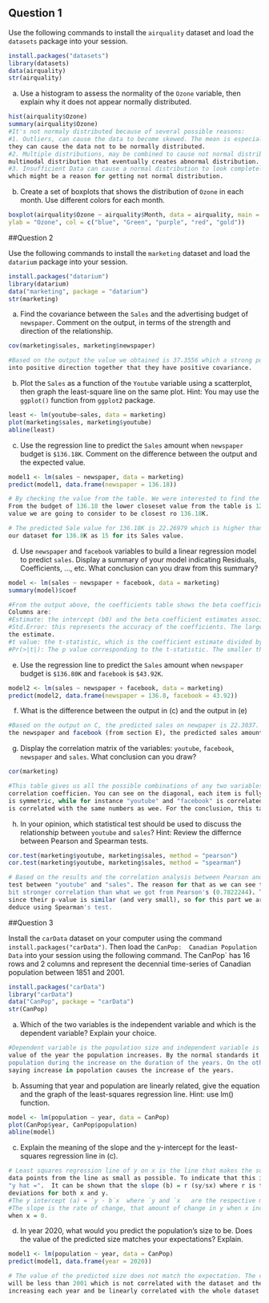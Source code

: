 ## Question 1

Use the following commands to install the `airquality` dataset and load the `datasets` package into your session.
```{r}
install.packages("datasets")
library(datasets) 
data(airquality)
str(airquality)
```


a) Use a histogram to assess the normality of the `Ozone` variable, then explain why it does not appear normally distributed.
```{r}
hist(airquality$Ozone)
summary(airquality$Ozone)
#It's not normaly distributed because of several possible reasons:
#1. Outliers, can cause the data to become skewed. The mean is especially sensitive to outliers when there are extreme outliers, 
they can cause the data not to be normally distributed. 
#2. Multiple distributions, may be combined to cause not normal distribution, this is giving the appearance of a bimodal or 
multimodal distribution that eventually creates abnormal distribution.
#3. Insufficient Data can cause a normal distribution to look completely scattered. In our case there are many NA values 
which might be a reason for getting not normal distribution.

```

b) Create a set of boxplots that shows the distribution of `Ozone` in each month. 
Use different colors for each month.
```{r}
boxplot(airquality$Ozone ~ airquality$Month, data = airquality, main = "Ozone Distribution in Each Month", xlab = "Months", 
ylab = "Ozone", col = c("blue", "Green", "purple", "red", "gold"))
```



##Question 2

Use the following commands to install the `marketing` dataset and load the `datarium` package into your session.
```{r}
install.packages("datarium")
library(datarium)
data("marketing", package = "datarium")
str(marketing)
```

a)  Find the covariance between the `Sales` and the advertising budget of `newspaper`. Comment on the output, in terms of 
the strength and direction of the relationship.
```{r}
cov(marketing$sales, marketing$newspaper)

#Based on the output the value we obtained is 37.3556 which a strong positive value. It's also shows that the values tend 
into positive direction together that they have positive covariance. 
```

b) Plot the `Sales` as a function of the `Youtube` variable using a scatterplot, then graph the least-square line on the 
same plot. 
Hint: You may use the `ggplot()` function from `ggplot2` package. 

```{r}
least <- lm(youtube~sales, data = marketing)
plot(marketing$sales, marketing$youtube)
abline(least)
```

c) Use the regression line to predict the `Sales` amount when `newspaper` budget is `$136.18K`. Comment on the difference 
between the output and the expected value. 
```{r}
model1 <- lm(sales ~ newspaper, data = marketing) 
predict(model1, data.frame(newspaper = 136.18))

# By checking the value from the table. We were interested to find the closest value which was predicted based on what we got. 
From the budget of 136.18 the lower closeset value from the table is 121.08 and the upper closest value is 136.8 which is the 
value we are going to consider to be closest ro 136.18K.   

# The predicted Sale value for 136.18K is 22.26979 which is higher than the actual data from the table which is listed in 
our dataset for 136.8K as 15 for its Sales value.     
```

d) Use `newspaper` and `facebook` variables to build a linear regression model to predict `sales`. Display a summary of your 
model indicating Residuals, Coefficients, ..., etc. What conclusion can you draw from this summary?
```{r}
model <- lm(sales ~ newspaper + facebook, data = marketing)
summary(model)$coef

#From the output above, the coefficients table shows the beta coefficient estimates and their significance levels. 
Columns are:
#Estimate: the intercept (b0) and the beta coefficient estimates associated to each predictor variable. 
#Std.Error: this represents the accuracy of the coefficients. The larger the Std Error, the less confident we are about 
the estimate.
#t value: the t-statistic, which is the coefficient estimate divided by the standard error of the estimate.
#Pr(>|t|): The p value corresponding to the t-statistic. The smaller the p value, the more significant the estimate is. 
```

e) Use the regression line to predict the `Sales` amount when `newspaper` budget is `$136.80K` and `facebook` is `$43.92K`.
```{r}
model2 <- lm(sales ~ newspaper + facebook, data = marketing) 
predict(model2, data.frame(newspaper = 136.8, facebook = 43.92))
```

f) What is the difference between the output in (c) and the output in (e)
```{r}
#Based on the output on C, the predicted sales on newpaper is 22.3037. On the other hand when we combine the budget of 
the newspaper and facebook (from section E), the predicted sales amount is 20.67767.  
```

g) Display the correlation matrix of the variables: `youtube`, `facebook`, `newspaper` and `sales`. What conclusion 
can you draw?
```{r}
cor(marketing)

#This table gives us all the possible combinations of any two variables, and for each pair of variables, we see their 
correlation coefficien. You can see on the diagonal, each item is fully correlated with itself and this matrix or table 
is symmetric, while for instance "youtube" and "facebook" is correlated with 0.054800866. Of course "facebook" and "youtube" 
is correlated with the same numbers as wee. For the conclusion, this table should be symmetric.
```

h) In your opinion, which statistical test should be used to discuss the relationship between `youtube` and `sales`?
Hint:  Review the differnce between Pearson and Spearman tests.
```{r}
cor.test(marketing$youtube, marketing$sales, method = "pearson")
cor.test(marketing$youtube, marketing$sales, method = "spearman")

# Based on the results and the correlation analysis between Pearson and Spearman's correlation test, we will use Spearman's 
test between "youtube" and "sales". The reason for that as we can see the correlation at Spearman's is 0.8006144 which is a 
bit stronger correlation than what we got from Pearson's (0.7822244). The diffrenece between them is not that significant 
since their p-value is similar (and very small), so for this part we are only looking at their correlation coefficient and 
deduce using Spearman's test. 

```



##Question 3

Install the `carData` dataset on your computer using the command `install.packages("carData")`. Then load the `CanPop: 
Canadian Population Data` into your session using the following command.  The CanPop` has 16 rows and 2 columns and 
represent the decennial time-series of Canadian population between 1851 and 2001.
```{r}
install.packages("carData")
library("carData")
data("CanPop", package = "carData")
str(CanPop)
```

a) Which of the two variables is the independent variable and which is the dependent variable? Explain your choice.
```{r}
#Dependent variable is the population size and independent variable is the years. The reason is because by increasing the 
value of the year the population increases. By the normal standards it's very much probable to evaluate the increase of the 
population during the increase on the duration of the years. On the other hand, it's not probable to predict the opposite by 
saying increase in popolation causes the increase of the years.   
```

b) Assuming that year and population are linearly related, give the equation and the graph of the least-squares regression line.
Hint: use lm() function.
```{r}
model <- lm(population ~ year, data = CanPop)
plot(CanPop$year, CanPop$population)
abline(model)
```

c) Explain the meaning of the slope and the y-intercept for the least-squares regression line in (c).
```{r}
# Least squares regression line of y on x is the line that makes the sum of the squares of the vertical distances of the 
data points from the line as small as possible. To indicate that this is a calculated line we will change from "y=" to 
"y hat =".  It can be shown that the slope (b) = r (sy/sx) where r is the correlation factor and s are the standard 
deviations for both x and y.
#The y intercept (a) = `y - b`x  where `y and `x   are the respective means.
#The slope is the rate of change, that amount of change in y when x increases by 1.  The intercept is the value of y 
when x = 0.
```

d) In year 2020, what would you predict the population's size to be.  Does the value of the predicted size matches 
your expectations? Explain.
```{r}
model1 <- lm(population ~ year, data = CanPop)
predict(model1, data.frame(year = 2020))

# The value of the predicted size does not match the expectation. The data prediction predicts that the population on 2020 
will be less than 2001 which is not correlated with the dataset and the expectations. We expect the population to keep 
increasing each year and be linearly correlated with the whole dataset and the expectations. 
```
